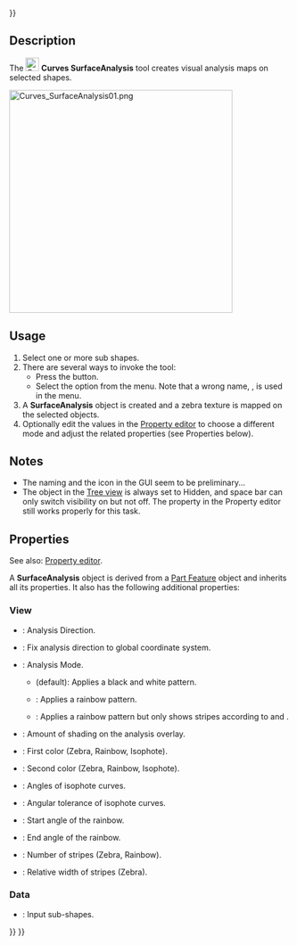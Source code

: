 <languages/>
{{UnfinishedDocu{{#translation:}}}}
<translate>

<!--T:1-->
{{Docnav
|[[Curves_RotationSweep|RotationSweep]]
|[[Curves_DraftAnalysis|DraftAnalysis]]
|[[Curves_Workbench|Curves]]
|IconL=Curves_RotationSweep.svg
|IconR=Curves_DraftAnalysis.svg
|IconC=Curves_workbench_icon.svg
}}

<!--T:2-->
{{GuiCommand
|Name=Curves SurfaceAnalysis
|MenuLocation=Surfaces → Surface Analysis (Title)
|Workbenches=[[Curves_Workbench|Curves]]
}}

==Description== <!--T:3-->

<!--T:4-->
The [[Image:Curves_SurfaceAnalysis.svg|24px]] '''Curves SurfaceAnalysis''' tool creates visual analysis maps on selected shapes.

</translate>
[[Image:Curves_SurfaceAnalysis01.png|400px]]
<translate>

<!--T:5-->
{{Caption|Different analysis modes applied to a sphere. Left to right: none, Zebra, Rainbow, Isophote}}

==Usage== <!--T:6-->

<!--T:7-->
# Select one or more sub shapes.
# There are several ways to invoke the tool:
#* Press the {{Button|[[Image:Curves_ZebraTool.svg|16px]] [[Curves_SurfaceAnalysis|Surface Analysis]]}} button.
#* Select the {{MenuCommand|Surfaces → [[Image:Curves_ZebraTool.svg|16px]] Surface Analysis}} option from the menu. Note that a wrong name, {{MenuCommand|Title}}, is used in the menu.
# A '''SurfaceAnalysis''' object is created and a zebra texture is mapped on the selected objects.
# Optionally edit the values in the [[Property_editor|Property editor]] to choose a different mode and adjust the related properties (see Properties below).

==Notes== <!--T:8-->

<!--T:9-->
* The naming and the icon in the GUI seem to be preliminary...
* The object in the [[Tree_view|Tree view]] is always set to Hidden, and space bar can only switch visibility on but not off. The {{PropertyData|Visibility}} property in the Property editor still works properly for this task.


==Properties== <!--T:10-->

<!--T:11-->
See also: [[Property_editor|Property editor]].

<!--T:12-->
A '''SurfaceAnalysis''' object is derived from a [[Part_Feature|Part Feature]] object and inherits all its properties. It also has the following additional properties:

===View=== <!--T:13-->

<!--T:14-->
{{TitleProperty|AnalysisMode}}

<!--T:15-->
* {{PropertyView|Direction|Vector}}: Analysis Direction.
* {{PropertyView|Fixed|Bool}}: Fix analysis direction to global coordinate system.
* {{PropertyView|Mode|Enumeration}}: Analysis Mode.
** {{Value|Zebra}} (default): Applies a black and white pattern.
** {{Value|Rainbow}}: Applies a rainbow pattern.
** {{Value|Isophote}}: Applies a rainbow pattern but only shows stripes according to {{PropertyView|IsoAngles}} and {{PropertyView|IsoTolerance}}.
* {{PropertyView|Shading|FloatConstraint}}: Amount of shading on the analysis overlay.

<!--T:16-->
{{TitleProperty|AnalysisOptions}}

<!--T:17-->
* {{PropertyView|Color1|Color}}: First color (Zebra, Rainbow, Isophote).
* {{PropertyView|Color2|Color}}: Second color (Zebra, Rainbow, Isophote).
* {{PropertyView|IsoAngles|FloatList}}: Angles of isophote curves.
* {{PropertyView|IsoTolerance|Float}}: Angular tolerance of isophote curves.
* {{PropertyView|RainbowAngle1|FloatConstraint}}: Start angle of the rainbow.
* {{PropertyView|RainbowAngle2|FloatConstraint}}: End angle of the rainbow.
* {{PropertyView|StripesNumber|Integer}}: Number of stripes (Zebra, Rainbow).
* {{PropertyView|StripesRatio|FloatConstraint}}: Relative width of stripes (Zebra).

===Data=== <!--T:18-->

<!--T:19-->
{{TitleProperty|Group}}

<!--T:20-->
* {{PropertyData|Sources|LinkList|Dynamic}}: Input sub-shapes.



<!--T:21-->
{{Docnav
|[[Curves_RotationSweep|RotationSweep]]
|[[Curves_DraftAnalysis|DraftAnalysis]]
|[[Curves_Workbench|Curves]]
|IconL=Curves_RotationSweep.svg
|IconR=Curves_DraftAnalysis.svg
|IconC=Curves_workbench_icon.svg
}}

</translate>
{{Curves Tools navi{{#translation:}}}}
{{Userdocnavi{{#translation:}}}}